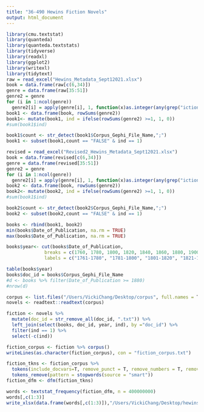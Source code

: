 ```yaml
---
title: "36-490 Hewins Fiction Novels"
output: html_document
---
```


```r
library(cmu.textstat)
library(quanteda)
library(quanteda.textstats)
library(tidyverse)
library(readxl)
library(ggplot2)
library(writexl)
library(tidytext)
raw = read_excel("Hewins_Metadata_Sept12021.xlsx")
book = data.frame(raw[c(6,34)])
genre = data.frame(raw[35:51])
genre2 = genre
for (i in 1:ncol(genre))
  genre2[i] = apply(genre[i], 1, function(x)as.integer(any(grep("iction",x))))
book1 <- data.frame(book, rowSums(genre2))
book1<- mutate(book1, ind = ifelse(rowSums(genre2) >=1, 1, 0))
#sum(book1$ind)

book1$count <- str_detect(book1$Corpus_Gephi_File_Name,";")
book1 <- subset(book1,count == "FALSE" & ind == 1)
```

```r
revised = read_excel("Revised2_Hewins_Metadata_Sept12021.xlsx")
book = data.frame(revised[c(6,34)])
genre = data.frame(revised[35:51])
genre2 = genre
for (i in 1:ncol(genre))
  genre2[i] = apply(genre[i], 1, function(x)as.integer(any(grep("iction",x))))
book2 <- data.frame(book, rowSums(genre2))
book2<- mutate(book2, ind = ifelse(rowSums(genre2) >=1, 1, 0))
#sum(book1$ind)

book2$count <- str_detect(book2$Corpus_Gephi_File_Name,";")
book2 <- subset(book2,count == "FALSE" & ind == 1)
```

```r
books <- rbind(book1, book2)
min(books$Date_of_Publication, na.rm = TRUE)
max(books$Date_of_Publication, na.rm = TRUE)

books$year<- cut(books$Date_of_Publication, 
              breaks = c(1760, 1780, 1800, 1820, 1840, 1860, 1880, 1900, 1920, 1940, 1960), 
              labels = c("1761-1780", "1781-1800", "1801-1820", "1821-1840", "1841-1860", "1861-1880", "1881-1900", "1901-1920", "1921-1940", "1941-1960"))

table(books$year)
books$doc_id = books$Corpus_Gephi_File_Name
#d <- books %>% filter(Date_of_Publication >= 1880)
#nrow(d)
```

```r
corpus <- list.files("/Users/VickiChang/Desktop/corpus", full.names = T)
novels <- readtext::readtext(corpus)

fiction <- novels %>%
  mutate(doc_id = str_remove_all(doc_id, ".txt")) %>% 
  left_join(select(books, doc_id, year, ind), by ="doc_id") %>% 
  filter(ind == 1) %>% 
  select(-c(ind))

fiction_corpus <- fiction %>% corpus()
writeLines(as.character(fiction_corpus), con = "fiction_corpus.txt")

fiction_tkns <- fiction_corpus %>%
  tokens(include_docvars=T, remove_punct = T, remove_numbers = T, remove_symbols = T, what = "word") %>%
  tokens_remove(pattern = stopwords(source = "smart"))
fiction_dfm <- dfm(fiction_tkns)

words <- textstat_frequency(fiction_dfm, n = 400000000)
words[,c(1:3)]
write_xlsx(data.frame(words[,c(1:3)]),"/Users/VickiChang/Desktop/hewins_words.xlsx")
```

